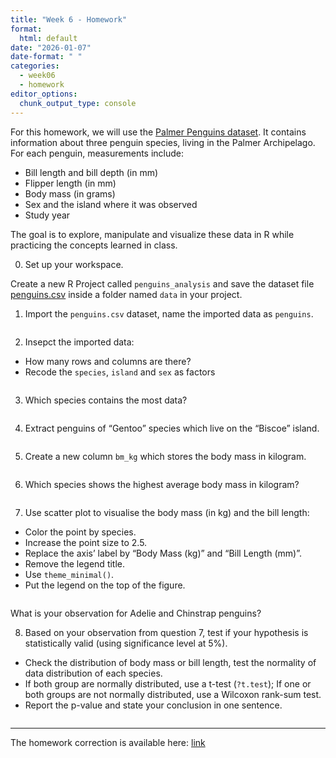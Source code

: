 ```yaml
---
title: "Week 6 - Homework"
format: 
  html: default
date: "2026-01-07"
date-format: " "
categories: 
  - week06
  - homework
editor_options: 
  chunk_output_type: console
---
```


For this homework, we will use the [Palmer Penguins dataset](https://allisonhorst.github.io/palmerpenguins/).
It contains information about three penguin species, living in the Palmer Archipelago.
For each penguin, measurements include:

- Bill length and bill depth (in mm)
- Flipper length (in mm)
- Body mass (in grams)
- Sex and the island where it was observed
- Study year

The goal is to explore, manipulate and visualize these data in R while practicing the concepts learned in class.


0. Set up your workspace.

Create a new R Project called `penguins_analysis` and save the dataset file [penguins.csv](https://raw.githubusercontent.com/allisonhorst/palmerpenguins/master/inst/extdata/penguins.csv) inside a folder named `data` in your project.


1. Import the `penguins.csv` dataset, name the imported data as `penguins`.

```r

```

2. Insepct the imported data: 

- How many rows and columns are there?
- Recode the `species`, `island` and `sex` as factors

```r

```

3. Which species contains the most data?

```r

```

4. Extract penguins of "Gentoo" species which live on the "Biscoe" island.

```r

```

5. Create a new column `bm_kg` which stores the body mass in kilogram.

```r

```

6. Which species shows the highest average body mass in kilogram?

```r

```

7. Use scatter plot to visualise the body mass (in kg) and the bill length:

- Color the point by species.
- Increase the point size to 2.5.
- Replace the axis' label by "Body Mass (kg)" and "Bill Length (mm)".
- Remove the legend title.
- Use `theme_minimal()`.
- Put the legend on the top of the figure.

```r

```

What is your observation for Adelie and Chinstrap penguins?


8. Based on your observation from question 7, test if your hypothesis is statistically valid (using significance level at 5%). 

::: {.callout-tip collapse="true" title="Hints"}
- Check the distribution of body mass or bill length,
test the normality of data distribution of each species.
- If both group are normally distributed, use a t-test (`?t.test`);
If one or both groups are not normally distributed, use a Wilcoxon rank-sum test.
- Report the p-value and state your conclusion in one sentence.
:::

```r

```

---

The homework correction is available here:
[link](https://raw.githubusercontent.com/InforBio/ioc-r-2026/refs/heads/main/ioc_r/week06/.r_w06_work_corr.R)